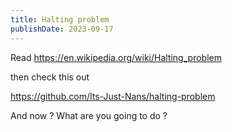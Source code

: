 ```yaml
---
title: Halting problem
publishDate: 2023-09-17
---
```


Read https://en.wikipedia.org/wiki/Halting_problem

then check this out

https://github.com/Its-Just-Nans/halting-problem

And now ? What are you going to do ?
